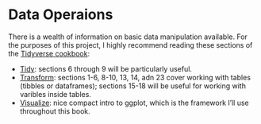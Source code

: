 # Data Operaions {#basicops}

There is a wealth of information on basic data manipulation available. For the purposes of this project, I highly recommend reading these sections of the [Tidyverse cookbook](https://rstudio-education.github.io/tidyverse-cookbook/):

- [Tidy](https://rstudio-education.github.io/tidyverse-cookbook/tidy.html): sections 6 through 9 will be particularly useful.
- [Transform](https://rstudio-education.github.io/tidyverse-cookbook/transform-tables.html): sections 1-6, 8-10, 13, 14, adn 23 cover working with tables (tibbles or dataframes); sections 15-18 will be useful for working with varibles inside tables.
- [Visualize](https://rstudio-education.github.io/tidyverse-cookbook/visualize-data.html): nice compact intro to ggplot, which is the framework I'll use throughout this book.